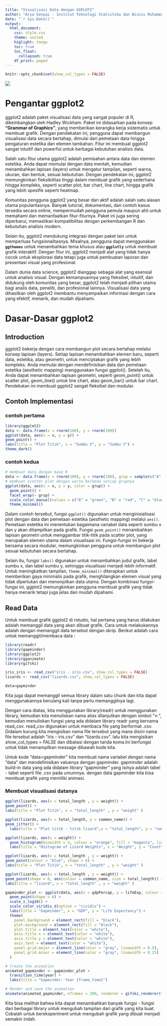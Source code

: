 ```yaml
---
title: "Visualisasi Data dengan GGPLOT2"
author: "Arya Senpai - Institut Teknologi Statistika dan Bisnis Muhammadiyah"
date: "`r Sys.Date()`"
output: 
  html_document:
    css: style.css
    theme: united
    higlight: tango
    toc: true
    toc_float:
      collapsed: true
    df_print: paged
---
```


```r
knitr::opts_chunk$set(show_col_types = FALSE)
```

![](image_1.png)

# Pengantar ggplot2

ggplot2 adalah paket visualisasi data yang sangat populer di R, dikembangkan oleh Hadley Wickham. Paket ini didasarkan pada konsep **"Grammar of Graphics"**, yang memberikan kerangka kerja sistematis untuk membuat grafik. Dengan pendekatan ini, pengguna dapat membangun visualisasi data secara bertahap, dimulai dari pemetaan data hingga pengaturan estetika dan elemen tambahan. Fitur ini membuat ggplot2 sangat intuitif dan powerful untuk berbagai kebutuhan analisis data.

Salah satu fitur utama ggplot2 adalah pemisahan antara data dan elemen estetika. Anda dapat memulai dengan data mentah, kemudian menambahkan lapisan (layers) untuk mengatur tampilan, seperti warna, ukuran, dan bentuk, sesuai kebutuhan. Dengan pendekatan ini, ggplot2 memungkinkan fleksibilitas tinggi dalam membuat grafik yang sederhana hingga kompleks, seperti scatter plot, bar chart, line chart, hingga grafik yang lebih spesifik seperti heatmap.

Komunitas pengguna ggplot2 yang besar dan aktif adalah salah satu alasan utama popularitasnya. Banyak tutorial, dokumentasi, dan contoh kasus tersedia secara online, mempermudah pengguna pemula maupun ahli untuk memahami dan memanfaatkan fitur-fiturnya. Paket ini juga sering diperbarui, memastikan kompatibilitas dengan perkembangan R dan kebutuhan analisis modern.

Selain itu, ggplot2 mendukung integrasi dengan paket lain untuk memperluas fungsionalitasnya. Misalnya, pengguna dapat menggunakan **`ggthemes`** untuk menambahkan tema khusus atau **`ggplotly`** untuk membuat grafik interaktif. Dengan fitur ini, ggplot2 menjadi alat yang tidak hanya cocok untuk eksplorasi data tetapi juga untuk pembuatan laporan dan presentasi visual yang profesional.

Dalam dunia data science, ggplot2 dianggap sebagai alat yang esensial untuk analisis visual. Dengan kemampuannya yang fleksibel, intuitif, dan didukung oleh komunitas yang besar, ggplot2 telah menjadi pilihan utama bagi analis data, peneliti, dan profesional lainnya. Visualisasi data yang dihasilkan oleh ggplot2 membantu menyampaikan informasi dengan cara yang efektif, menarik, dan mudah dipahami.


# Dasar-Dasar ggplot2

## Introduction

ggplot2 bekerja dengan cara membangun plot secara bertahap melalui konsep lapisan (layers). Setiap lapisan menambahkan elemen baru, seperti data, estetika, atau geometri, untuk menciptakan grafik yang lebih kompleks. Anda memulai dengan mendefinisikan data dan pemetaan estetika (aesthetic mapping) menggunakan fungsi ggplot(). Setelah itu, Anda dapat menambahkan lapisan geometri, seperti geom_point() untuk scatter plot, geom_line() untuk line chart, atau geom_bar() untuk bar chart. Pendekatan ini membuat ggplot2 sangat fleksibel dan modular.

## Contoh Implementasi

### contoh pertama

```r
library(ggplot2)
data <- data.frame(x = rnorm(100), y = rnorm(100))
ggplot(data, aes(x = x, y = y)) + 
geom_point() + 
labs(title = "Plot Titik", x = "Sumbu X", y = "Sumbu Y") +
theme_dark()
```

### contoh kedua

```r
# membuat data dengan base R
data <- data.frame(x = rnorm(100), y = rnorm(100), grup = sample(c("A","B","C","D"), 100, replace = TRUE))
# membuat scotter plot dengan warna berbeda setiap grupnya
ggplot(data, aes(x = x, y = y, color = grup)) +
  geom_point() +
  facet_wrap(~ grup) +
  scale_color_manual(values = c("A" = "green", "B" = "red", "C" = "blue", "D" = "yellow")) +
  theme_minimal()
```

Dalam contoh tersebut, fungsi `ggplot()` digunakan untuk menginisialisasi plot dengan data dan pemetaan estetika (aesthetic mapping) melalui `aes()`. Pemetaan estetika ini menentukan bagaimana variabel data seperti sumbu x dan y akan ditampilkan pada grafik. Fungsi `geom_point()` menambahkan lapisan geometri untuk menggambar titik-titik pada scatter plot, yang merupakan elemen utama dalam visualisasi ini. Fungsi-fungsi ini bekerja bersama secara modular, memungkinkan pengguna untuk membangun plot sesuai kebutuhan secara bertahap.

Selain itu, fungsi `labs()` digunakan untuk menambahkan judul grafik, label sumbu x, dan label sumbu y, sehingga visualisasi menjadi lebih informatif. Untuk meningkatkan tampilan, `theme_minimal()` diterapkan untuk memberikan gaya minimalis pada grafik, menghilangkan elemen visual yang tidak diperlukan dan menonjolkan data utama. Dengan kombinasi fungsi-fungsi ini, ggplot2 memungkinkan pengguna membuat grafik yang tidak hanya menarik tetapi juga jelas dan mudah dipahami.

## Read Data

Untuk membuat grafik ggplot2 di rstudio, hal pertama yang harus dilakukan adalah memanggil data yang akan dibuat grafik. Cara untuk melakukannya adalah dengan memanggil data tersebut dengan skrip.
Berikut adalah cara untuk memanggil/membaca data :

```r
library(readr)
library(gapminder)
library(ggplot2)
library(gganimate)
library(gifski)

iris_iris <- read_csv("iris - iris.csv", show_col_types = FALSE)
lizards <- read_csv("lizards.csv", show_col_types = FALSE)

data=gapminder
```

Kita juga dapat memanggil semua library dalam satu chunk dan kita dapat menggunakannya berulang kali tanpa perlu memanggilnya lagi.

Dengan cara diatas, kita menggunakan library(readr) untuk menggunakan library, kemudian kita menuliskan nama alias dilanjutkan dengan simbol "<-", kemudian menuliskan fungsi yang ada didalam library readr yang bernama read_csv. read_csv digunakan untuk membaca file yang berformat .csv. Didalam kurung kita mengisikan nama file tersebut yang mana disini nama file tersebut adalah "iris - iris.csv" dan "lizards.csv". lalu kita mengisikan show_col_types = FALSE dan dibatasi dengan tanda koma.Ini berfungsi untuk tidak menampilkan message dibawah kode kita.

Untuk kode "data=gapminder" kita membuat nama variabel dengan nama "data" dan mendefinisikan valuenya dengan gapminder. gapminder adalah build-in data yang ada didalam library "gapminder" yang isinya adalah tabel - tabel seperti file .csv pada umumnya. dengan data gapminder kita bisa membuat grafik yang memiliki animasi.

### Membuat visualisasi datanya

```r
ggplot(lizards, aes(x = total_length , y = weight)) + 
geom_point() +
labs(title = "Plot Titik", x = "total_length" , y = "weight" )
```

```r
ggplot(lizards, aes(x = total_length, y = common_name)) +
geom_jitter() +
  labs(title = "Plot titik - titik lizard",x = "total_length", y = "common_name")
```

```r
ggplot(lizards, aes(x = weight)) +
  geom_histogram(binwidth = 3, colour = "orange", fill = "magenta", linetype = "dotted", linewidth = 2) +
  labs(title = "Histogram of Lizard Weights", x = "Weight", y = "Count")
```
```r
ggplot(lizards, aes(x = total_length , y = weight)) + 
geom_point(colour = "blue", shape = 6) +
labs(title = "Plot Titik", x = "total_length" , y = "weight" )
```

```r
ggplot(lizards, aes(x = total_length , y = weight)) + 
geom_point(shape = 6, aes(colour = common_name, size = total_length)) +
labs(title = "lizard", x = "total_length" , y = "weight" )
```

```r
gapminder_plot <- ggplot(data, aes(x = gdpPercap, y = lifeExp, colour = continent, linewidth = pop)) +
  geom_point(shape = 6) +
  scale_x_log10() +
  scale_color_viridis_d(option = "cividis") +
  labs(title = "Gapminder", x = "GDP", y = "Life Expectancy") +
  theme(
    panel.background = element_rect(fill = "black"),
    plot.background = element_rect(fill = "black"),
    plot.title = element_text(color = "white"),
    axis.title.x = element_text(color = "white"),
    axis.title.y = element_text(color = "white"),
    axis.text = element_text(color = "white"),
    panel.grid.major = element_line(color = "gray", linewidth = 0.5),
    panel.grid.minor = element_line(color = "gray", linewidth = 0.25)
  )

# Create the animation
animated_gapminder <- gapminder_plot + 
  transition_time(year) + 
  labs(title = "Gapminder: Year {frame_time}")

# Render and save the animation
animate(animated_gapminder, nframes = 200, renderer = gifski_renderer("animated_gapminder.gif"))
```

Kita bisa melihat bahwa kita dapat menambahkan banyak fungsi - fungsi dari berbagai library untuk mengubah tampilan dari grafik yang kita buat. Cobalah untuk bereksperiment untuk mengubah grafik yang dibuat menjadi semakin indah.